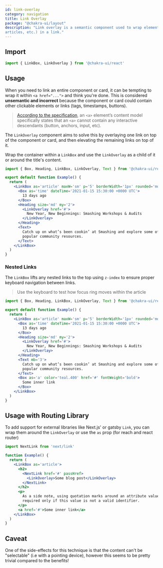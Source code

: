 ```yaml
---
id: link-overlay
category: navigation
title: Link Overlay
package: "@chakra-ui/layout"
description: "Link overlay is a semantic component used to wrap elements (cards, blog post,
articles, etc.) in a link."
---
```


## Import

```js
import { LinkBox, LinkOverlay } from '@chakra-ui/react'
```

## Usage

When you need to link an entire component or card, it can be tempting to wrap it
within `<a href="...">` and think you're done. This is considered **unsemantic
and incorrect** because the component or card could contain other clickable
elements or links (tags, timestamps, buttons).

> [According to the specification](https://www.w3.org/TR/html5/text-level-semantics.html#the-a-element),
> an `<a>` element’s content model specifically states that an `<a>` cannot
> contain any interactive descendants (button, anchors, input, etc).

The `LinkOverlay` component aims to solve this by overlaying one link on top of
the component or card, and then elevating the remaining links on top of it.

Wrap the container within a `LinkBox` and use the `LinkOverlay` as a child of it
or around the title's content.

```jsx
import { Box, Heading, LinkBox, LinkOverlay, Text } from '@chakra-ui/react'

export default function Example() {
  return (
    <LinkBox as='article' maxW='sm' p='5' borderWidth='1px' rounded='md'>
      <Box as='time' dateTime='2021-01-15 15:30:00 +0000 UTC'>
        13 days ago
      </Box>
      <Heading size='md' my='2'>
        <LinkOverlay href='#'>
          New Year, New Beginnings: Smashing Workshops & Audits
        </LinkOverlay>
      </Heading>
      <Text>
        Catch up on what’s been cookin’ at Smashing and explore some of the most
        popular community resources.
      </Text>
    </LinkBox>
  )
}
```

### Nested Links

The `LinkBox` lifts any nested links to the top using `z-index` to ensure proper
keyboard navigation between links.

> Use the keyboard to test how focus ring moves within the article

```jsx
import { Box, Heading, LinkBox, LinkOverlay, Text } from '@chakra-ui/react'

export default function Example() {
  return (
    <LinkBox as='article' maxW='sm' p='5' borderWidth='1px' rounded='md'>
      <Box as='time' dateTime='2021-01-15 15:30:00 +0000 UTC'>
        13 days ago
      </Box>
      <Heading size='md' my='2'>
        <LinkOverlay href='#'>
          New Year, New Beginnings: Smashing Workshops & Audits
        </LinkOverlay>
      </Heading>
      <Text mb='3'>
        Catch up on what’s been cookin’ at Smashing and explore some of the most
        popular community resources.
      </Text>
      <Box as='a' color='teal.400' href='#' fontWeight='bold'>
        Some inner link
      </Box>
    </LinkBox>
  )
}
```

## Usage with Routing Library

To add support for external libraries like Next.js' or gatsby `Link`, you can
wrap them around the `LinkOverlay` or use the `as` prop (for reach and react
router)

```jsx live=false
import NextLink from 'next/link'

function Example() {
  return (
    <LinkBox as='article'>
      <h2>
        <NextLink href='#' passHref>
          <LinkOverlay>Some blog post</LinkOverlay>
        </NextLink>
      </h2>
      <p>
        As a side note, using quotation marks around an attribute value is
        required only if this value is not a valid identifier.
      </p>
      <a href='#'>Some inner link</a>
    </LinkBox>
  )
}
```

## Caveat

One of the side-effects for this technique is that the content can't be
"selectable" (i.e with a pointing device), however this seems to be pretty
trivial compared to the benefits!
